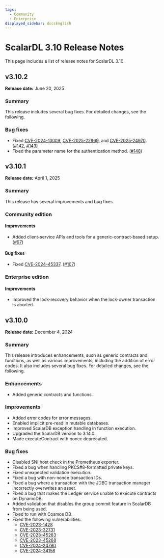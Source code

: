 ```yaml
---
tags:
  - Community
  - Enterprise
displayed_sidebar: docsEnglish
---
```


# ScalarDL 3.10 Release Notes

This page includes a list of release notes for ScalarDL 3.10.

## v3.10.2

**Release date:** June 20, 2025

### Summary

This release includes several bug fixes. For detailed changes, see the following.

### Bug fixes

- Fixed [CVE-2024-13009](https://github.com/advisories/GHSA-q4rv-gq96-w7c5 "CVE-2024-13009"), [CVE-2025-22869](https://github.com/advisories/GHSA-hcg3-q754-cr77 "CVE-2025-22869"), and [CVE-2025-24970](https://github.com/advisories/GHSA-4g8c-wm8x-jfhw "CVE-2025-24970"). ([#142](https://github.com/scalar-labs/scalardl/pull/142), [#143](https://github.com/scalar-labs/scalardl/pull/143))
- Fixed the parameter name for the authentication method. ([#148](https://github.com/scalar-labs/scalardl/pull/148))

## v3.10.1

**Release date:** April 1, 2025

### Summary

This release has several improvements and bug fixes.

### Community edition

#### Improvements

- Added client-service APIs and tools for a generic-contract-based setup. ([#97](https://github.com/scalar-labs/scalardl/pull/97))

#### Bug fixes

- Fixed [CVE-2024-45337](https://github.com/advisories/GHSA-v778-237x-gjrc "CVE-2024-45337"). ([#107](https://github.com/scalar-labs/scalardl/pull/107))

### Enterprise edition

#### Improvements

- Improved the lock-recovery behavior when the lock-owner transaction is aborted.

## v3.10.0

**Release date:** December 4, 2024

### Summary

This release introduces enhancements, such as generic contracts and functions, as well as various improvements, including the addition of error codes. It also includes several bug fixes. For detailed changes, see the following.

### Enhancements

- Added generic contracts and functions.

### Improvements

- Added error codes for error messages.
- Enabled implicit pre-read in mutable databases.
- Improved ScalarDB exception handling in function execution.
- Upgraded the ScalarDB version to 3.14.0.
- Made executeContract with nonce deprecated.

### Bug fixes

- Disabled SNI host check in the Prometheus exporter.
- Fixed a bug when handling PKCS#8-formatted private keys.
- Fixed unexpected validation execution.
- Fixed a bug with non-nonce transaction IDs.
- Fixed a bug where a transaction with the JDBC transaction manager incorrectly overwrites an asset.
- Fixed a bug that makes the Ledger service unable to execute contracts on DynamoDB.
- Added validation that disables the group commit feature in ScalarDB from being used.
- Fixed to run with Cosmos DB.
- Fixed the following vulnerabilities.
  - [CVE-2023-1428](https://github.com/advisories/GHSA-6628-q6j9-w8vg "CVE-2023-1428")
  - [CVE-2023-32731](https://github.com/advisories/GHSA-cfgp-2977-2fmm "CVE-2023-32731")
  - [CVE-2023-45283](https://github.com/advisories/GHSA-vvjp-q62m-2vph "CVE-2023-45283")
  - [CVE-2023-45288](https://github.com/advisories/GHSA-4v7x-pqxf-cx7m "CVE-2023-45288")
  - [CVE-2024-24790](https://github.com/advisories/GHSA-49gw-vxvf-fc2g "CVE-2024-24790")
  - [CVE-2024-34156](https://github.com/advisories/GHSA-crqm-pwhx-j97f "CVE-2024-34156")
